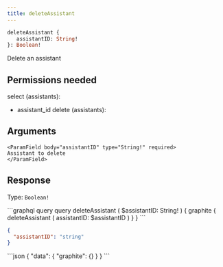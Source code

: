```yaml
---
title: deleteAssistant
---
```


```graphql
deleteAssistant {
   assistantID: String! 
}: Boolean!
```

Delete an assistant

## Permissions needed

select (assistants):
- assistant_id
delete (assistants):


## Arguments



    <ParamField body="assistantID" type="String!" required>
    Assistant to delete
    </ParamField>



## Response

Type: `Boolean!`






<RequestExample>
```graphql query
query deleteAssistant (
  $assistantID: String!
) {
  graphite {
    deleteAssistant (
      assistantID: $assistantID
    )
  }
}
```

```json variables
{
  "assistantID": "string"
}
```
</RequestExample>

<ResponseExample>
```json
{
  "data": {
    "graphite": {}
  }
}
```
</ResponseExample>
